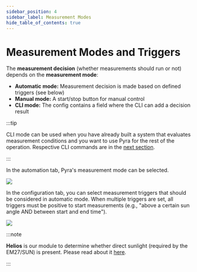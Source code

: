 ```yaml
---
sidebar_position: 4
sidebar_label: Measurement Modes
hide_table_of_contents: true
---
```


# Measurement Modes and Triggers

The **measurement decision** (whether measurements should run or not) depends on the **measurement mode**:

- **Automatic mode:** Measurement decision is made based on defined triggers (see below)
- **Manual mode:** A start/stop button for manual control
- **CLI mode:** The config contains a field where the CLI can add a decision result

:::tip

CLI mode can be used when you have already built a system that evaluates measurement conditions and you want to use Pyra for the rest of the operation. Respective CLI commands are in the [next section](#cli-command-line-interface).

:::

In the automation tab, Pyra's measurement mode can be selected.

<img src="/img/docs/measurement-modes.png" className="tw-rounded-lg tw-mb-4" />

In the configuration tab, you can select measurement triggers that should be considered in automatic mode. When multiple triggers are set, all triggers must be positive to start measurements (e.g., "above a certain sun angle AND between start and end time").

<img src="/img/docs/triggers-config.png" className="tw-rounded-lg tw-mb-4" />

:::note

**Helios** is our module to determine whether direct sunlight (required by the EM27/SUN) is present. Please read about it [here](/docs/user-guide/tum-enclosure-and-helios).

:::
